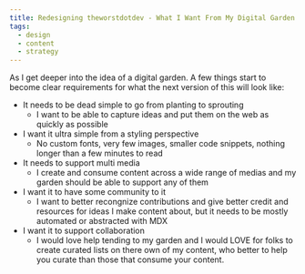 ```yaml
---
title: Redesigning theworstdotdev - What I Want From My Digital Garden
tags:
  - design
  - content
  - strategy
---
```


As I get deeper into the idea of a digital garden. A few things start to become clear requirements for what the next version of this will look like:

- It needs to be dead simple to go from planting to sprouting
  - I want to be able to capture ideas and put them on the web as quickly as possible
- I want it ultra simple from a styling perspective
  - No custom fonts, very few images, smaller code snippets, nothing longer than a few minutes to read
- It needs to support multi media
  - I create and consume content across a wide range of medias and my garden should be able to support any of them
- I want it to have some community to it
  - I want to better recongnize contributions and give better credit and resources for ideas I make content about, but it needs to be mostly automated or abstracted with MDX
- I want it to support collaboration
  - I would love help tending to my garden and I would LOVE for folks to create curated lists on there own of my content, who better to help you curate than those that consume your content.
